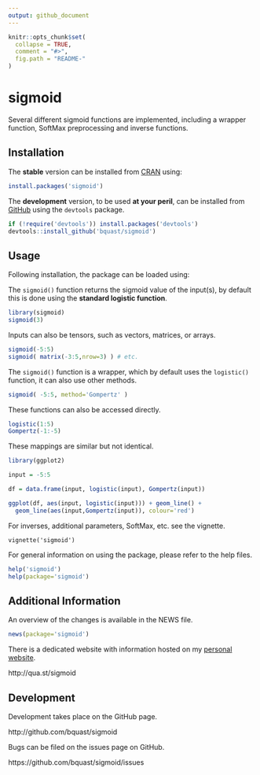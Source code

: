 ```yaml
---
output: github_document
---
```


<!-- README.md is generated from README.Rmd. Please edit that file -->

```r
knitr::opts_chunk$set(
  collapse = TRUE,
  comment = "#>",
  fig.path = "README-"
)
```

sigmoid
=======
<!--
[![License](http://img.shields.io/badge/license-GPLv3-brightgreen.svg)](http://www.gnu.org/licenses/gpl-3.0.html)
[![CRAN Version](http://www.r-pkg.org/badges/version/sigmoid)](https://cran.r-project.org/package=sigmoid)
[![Total RStudio Cloud Downloads](http://cranlogs.r-pkg.org/badges/grand-total/sigmoid?color=brightgreen)](http://cran.rstudio.com/web/packages/sigmoid/index.html)
[![RStudio Cloud Downloads](http://cranlogs.r-pkg.org/badges/sigmoid?color=brightgreen)](https://cran.r-project.org/package=sigmoid)
[![Travis-CI Build Status](https://travis-ci.org/bquast/sigmoid.svg?branch=master)](https://travis-ci.org/bquast/sigmoid)
[![Coverage Status](https://img.shields.io/coveralls/bquast/sigmoid.svg)](https://coveralls.io/r/bquast/sigmoid?branch=master)
-->

Several different sigmoid functions are implemented, including a wrapper function, SoftMax preprocessing and inverse functions.

Installation
------------
The **stable** version can be installed from [CRAN](https://cran.r-project.org/package=sigmoid) using:

```r
install.packages('sigmoid')
```

The **development** version, to be used **at your peril**, can be installed from [GitHub](http://github.com/bquast/sigmoid) using the `devtools` package.

```r
if (!require('devtools')) install.packages('devtools')
devtools::install_github('bquast/sigmoid')
```


Usage
-------------

Following installation, the package can be loaded using:

The `sigmoid()` function returns the sigmoid value of the input(s), by default this is done using the **standard logistic function**.

```r
library(sigmoid)
sigmoid(3)
```

Inputs can also be tensors, such as vectors, matrices, or arrays.

```r
sigmoid(-5:5)
sigmoid( matrix(-3:5,nrow=3) ) # etc.
```

The `sigmoid()` function is a wrapper, which by default uses the `logistic()` function, it can also use other methods.

```r
sigmoid( -5:5, method='Gompertz' )
```

These functions can also be accessed directly.

```r
logistic(1:5)
Gompertz(-1:-5)
```

These mappings are similar but not identical.

```r
library(ggplot2)

input = -5:5

df = data.frame(input, logistic(input), Gompertz(input))

ggplot(df, aes(input, logistic(input))) + geom_line() +
  geom_line(aes(input,Gompertz(input)), colour='red')
```

For inverses, additional parameters, SoftMax, etc. see the vignette.

```
vignette('sigmoid')
```

For general information on using the package, please refer to the help files.

```r
help('sigmoid')
help(package='sigmoid')
```

Additional Information
-----------------------

An overview of the changes is available in the NEWS file.

```r
news(package='sigmoid')
```

There is a dedicated website with information hosted on my [personal website](http://qua.st/).

http://qua.st/sigmoid


Development
-------------
Development takes place on the GitHub page.

http://github.com/bquast/sigmoid

Bugs can be filed on the issues page on GitHub.

https://github.com/bquast/sigmoid/issues
